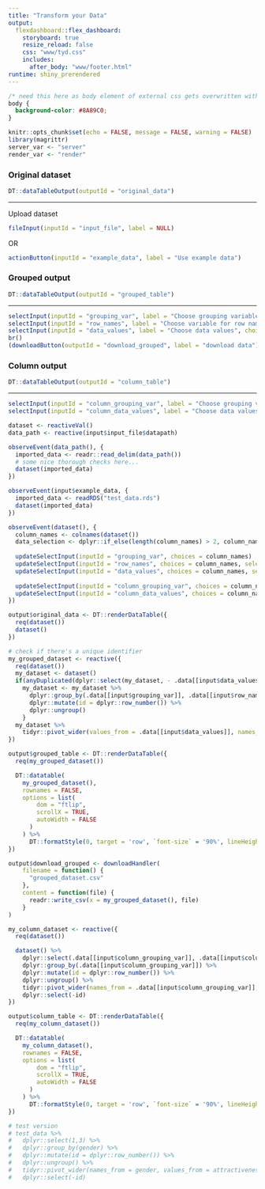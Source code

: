 ---
title: "Transform your Data"
output: 
  flexdashboard::flex_dashboard:
    storyboard: true
    resize_reload: false
    css: "www/tyd.css"
    includes:
      after_body: "www/footer.html"    
runtime: shiny_prerendered
---

<!--[Place your content here]{.navbar-fixed-bottom .text-muted .bg-info} -->

```{css, echo = FALSE}
/* need this here as body element of external css gets overwritten with shiny_prerendered*/
body {
  background-color: #8A89C0;
}
```

```{r setup, include=FALSE}
knitr::opts_chunk$set(echo = FALSE, message = FALSE, warning = FALSE)
library(magrittr)
server_var <- "server"
render_var <- "render"
```

### Original dataset

```{r}
DT::dataTableOutput(outputId = "original_data")
```

***

<div class="upload-text"> 
  
Upload dataset

```{r, context=render_var}
fileInput(inputId = "input_file", label = NULL)
```

<p class="upload-text">OR</p>

```{r, context=render_var}
actionButton(inputId = "example_data", label = "Use example data")
```

</div>

### Grouped output

```{r}
DT::dataTableOutput(outputId = "grouped_table")
```

***

```{r, context=render_var}
selectInput(inputId = "grouping_var", label = "Choose grouping variable", choices = "")
selectInput(inputId = "row_names", label = "Choose variable for row names", choices = "")
selectInput(inputId = "data_values", label = "Choose data values", choices = "")
br()
(downloadButton(outputId = "download_grouped", label = "download data"))
```


### Column output

```{r}
DT::dataTableOutput(outputId = "column_table")
```

***
```{r, context=render_var}
selectInput(inputId = "column_grouping_var", label = "Choose grouping variable", choices = "")
selectInput(inputId = "column_data_values", label = "Choose data values", choices = "")
```

```{r import_data, context=server_var}
dataset <- reactiveVal()
data_path <- reactive(input$input_file$datapath)

observeEvent(data_path(), {
  imported_data <- readr::read_delim(data_path())
  # some nice thorough checks here...
  dataset(imported_data)
})

observeEvent(input$example_data, {
  imported_data <- readRDS("test_data.rds")
  dataset(imported_data)
})

observeEvent(dataset(), {
  column_names <- colnames(dataset())
  data_selection <- dplyr::if_else(length(column_names) > 2, column_names[3], column_names[2])
  
  updateSelectInput(inputId = "grouping_var", choices = column_names)
  updateSelectInput(inputId = "row_names", choices = column_names, selected = column_names[2])
  updateSelectInput(inputId = "data_values", choices = column_names, selected = data_selection)
  
  updateSelectInput(inputId = "column_grouping_var", choices = column_names)
  updateSelectInput(inputId = "column_data_values", choices = column_names, selected = data_selection)
})

output$original_data <- DT::renderDataTable({
  req(dataset())
  dataset()
})
```

```{r grouped_processing, context=server_var}
# check if there's a unique identifier
my_grouped_dataset <- reactive({
  req(dataset())
  my_dataset <- dataset()
  if(anyDuplicated(dplyr::select(my_dataset, - .data[[input$data_values]])) > 0){
    my_dataset <- my_dataset %>%
      dplyr::group_by(.data[[input$grouping_var]], .data[[input$row_names]]) %>%
      dplyr::mutate(id = dplyr::row_number()) %>%
      dplyr::ungroup()
    }
  my_dataset %>%
    tidyr::pivot_wider(values_from = .data[[input$data_values]], names_from = c(.data[[input$grouping_var]], id))
})

output$grouped_table <- DT::renderDataTable({
  req(my_grouped_dataset())

  DT::datatable(
    my_grouped_dataset(),
    rownames = FALSE,
    options = list(
        dom = "ftlip", 
        scrollX = TRUE, 
        autoWidth = FALSE
      )
    ) %>% 
      DT::formatStyle(0, target = 'row', `font-size` = '90%', lineHeight = '80%') 
})

```

```{r download_grouped, context="server"}
output$download_grouped <- downloadHandler(
    filename = function() {
      "grouped_dataset.csv"
    },
    content = function(file) {
      readr::write_csv(x = my_grouped_dataset(), file)
    }
)
```


```{r column_processing, context=server_var}
my_column_dataset <- reactive({
  req(dataset())

  dataset() %>%
    dplyr::select(.data[[input$column_grouping_var]], .data[[input$column_data_values]]) %>%
    dplyr::group_by(.data[[input$column_grouping_var]]) %>%
    dplyr::mutate(id = dplyr::row_number()) %>%
    dplyr::ungroup() %>%
    tidyr::pivot_wider(names_from = .data[[input$column_grouping_var]], values_from = .data[[input$column_data_values]]) %>%
    dplyr::select(-id)
})

output$column_table <- DT::renderDataTable({
  req(my_column_dataset())

  DT::datatable(
    my_column_dataset(),
    rownames = FALSE,
    options = list(
        dom = "ftlip", 
        scrollX = TRUE, 
        autoWidth = FALSE
      )
    ) %>% 
      DT::formatStyle(0, target = 'row', `font-size` = '90%', lineHeight = '80%') 
})

# test version
# test_data %>%
#   dplyr::select(1,3) %>%
#   dplyr::group_by(gender) %>%
#   dplyr::mutate(id = dplyr::row_number()) %>%
#   dplyr::ungroup() %>%
#   tidyr::pivot_wider(names_from = gender, values_from = attractiveness) %>%
#   dplyr::select(-id)
```


